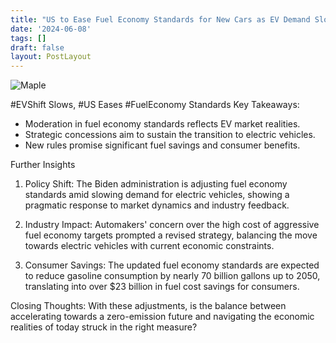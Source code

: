 ```yaml
---
title: "US to Ease Fuel Economy Standards for New Cars as EV Demand Slows . "
date: '2024-06-08'
tags: []
draft: false
layout: PostLayout
---
```


<div className="flex justify-center">
<div className="my-1 w-full px-2 xl:my-1 xl:w-1/2 xl:px-2">
    <img src="https://willpolesa.pythonanywhere.com/static/podcast_thumbnails/thumbnail_rec8hZv2Q3oMeXaiL.jpg" alt="Maple" className="mx-auto h-58 w-auto" />
</div>
</div>

#EVShift Slows, #US Eases #FuelEconomy Standards
Key Takeaways:
- Moderation in fuel economy standards reflects EV market realities.
- Strategic concessions aim to sustain the transition to electric vehicles.
- New rules promise significant fuel savings and consumer benefits.

Further Insights
1. Policy Shift:
The Biden administration is adjusting fuel economy standards amid slowing demand for electric vehicles, showing a pragmatic response to market dynamics and industry feedback.

2. Industry Impact:
Automakers' concern over the high cost of aggressive fuel economy targets prompted a revised strategy, balancing the move towards electric vehicles with current economic constraints.

3. Consumer Savings:
The updated fuel economy standards are expected to reduce gasoline consumption by nearly 70 billion gallons up to 2050, translating into over $23 billion in fuel cost savings for consumers.

Closing Thoughts:
With these adjustments, is the balance between accelerating towards a zero-emission future and navigating the economic realities of today struck in the right measure?
